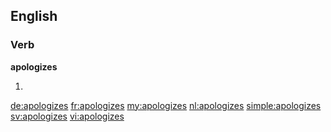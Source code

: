 ==English==

===Verb===
'''apologizes'''

# {{third-person singular of|apologize}}

[[de:apologizes]]
[[fr:apologizes]]
[[my:apologizes]]
[[nl:apologizes]]
[[simple:apologizes]]
[[sv:apologizes]]
[[vi:apologizes]]